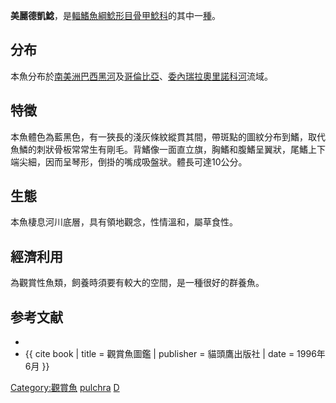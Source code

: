 {{Speciesbox
| name = 美麗德凱鯰
| status = NE
| status_system = IUCN3.1
| image = 
| image_width = 250px
| genus = Dekeyseria
| species = pulchra
| authority = [[Steindachner|Steindachner]], 1915
| synonyms = *''Ancistrus pulcher''<br /><small>Steindachner, 1915</small>
*''Aneistrus pulcher''<br /><small>Steindachner, 1915</small>
*''Dekeyseria pulcher''<br /><small>Steindachner, 1915</small>
*''Peckoltia pulcher''<br /><small>Steindachner, 1915</small>
}}

'''美麗德凱鯰'''，是[[輻鰭魚綱|輻鰭魚綱]][[鯰形目|鯰形目]][[骨甲鯰科|骨甲鯰科]]的其中一[[種|種]]。

==分布==
本魚分布於[[南美洲|南美洲]][[巴西|巴西]][[黑河|黑河]]及[[哥倫比亞|哥倫比亞]]、[[委內瑞拉|委內瑞拉]][[奧里諾科河|奧里諾科河]]流域。

==特徵==
本魚體色為藍黑色，有一狹長的淺灰條紋縱貫其間，帶斑點的圖紋分布到鰭，取代魚鱗的刺狀骨板常常生有剛毛。背鰭像一面直立旗，胸鰭和腹鰭呈翼狀，尾鰭上下端尖細，因而呈琴形，倒掛的嘴成吸盤狀。體長可達10公分。

==生態==
本魚棲息河川底層，具有領地觀念，性情溫和，屬草食性。

==經濟利用==
為觀賞性魚類，飼養時須要有較大的空間，是一種很好的群養魚。

==参考文献==
{{refbegin}}
*{{FishBase_species|genus=Dekeyseria|species=pulchra|year=2011|month=12}}
*{{ cite book | title = 觀賞魚圖鑑 | publisher = 貓頭鷹出版社 | date = 1996年6月 }}
{{refend}}
{{Taxonbar|from=Q5252803}}

[[Category:觀賞魚|Category:觀賞魚]]
[[Category:德凱鯰屬|pulchra]]
[[Category:1915年描述的魚類|D]]